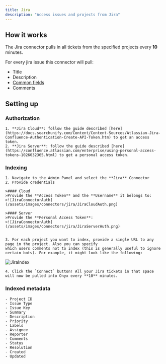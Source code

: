 ```yaml
---
title: Jira
description: "Access issues and projects from Jira"
---
```


## How it works

The Jira connector pulls in all tickets from the specified projects every **10** minutes.

For every jira issue this connector will pull:

- Title
- Description
- [Common fields](#indexed-metadata)
- Comments

## Setting up

### Authorization

    1. **Jira Cloud**: follow the guide described [here](https://docs.searchunify.com/Content/Content-Sources/Atlassian-Jira-Confluence-Authentication-Create-API-Token.htm) to get an access token.
    2. **Jira Server**: follow the guide described [here](https://confluence.atlassian.com/enterprise/using-personal-access-tokens-1026032365.html) to get a personal access token.

### Indexing

    1. Navigate to the Admin Panel and select the **Jira** Connector
    2. Provide credentials

    >#### Cloud
    >Provide the **Access Token** and the **Username** it belongs to:
    >![JiraConnectorAuth](/assets/images/connectors/jira/JiraCloudAuth.png)

    >#### Server
    >Provide the **Personal Access Token**:
    >![JiraConnectorAuth](/assets/images/connectors/jira/JiraServerAuth.png)


    3. For each project you want to index, provide a single URL to any page in the project. Also you can specify
    which users comments not to index (this is generally useful to ignore certain bots). For example, it might look like the following:

![JiraIndex](/assets/images/connectors/jira/JiraIndex.png)

    4. Click the `Connect` button! All your Jira tickets in that space will now be pulled into Onyx every **10** minutes.

### Indexed metadata
```
- Project ID
- Issue Type
- Issue Key
- Summary
- Description
- Priority
- Labels
- Assignee
- Reporter
- Comments
- Status
- Resolution
- Created
- Updated
```